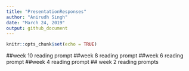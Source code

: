 ```yaml
---
title: "PresentationResponses"
author: "Anirudh Singh"
date: "March 24, 2019"
output: github_document
---
```



```r
knitr::opts_chunk$set(echo = TRUE)
```
##week 10 reading prompt
##week 8 reading prompt
##week 6 reading prompt
##week 4 reading prompt
## week 2 reading prompts  

